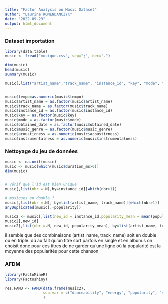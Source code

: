 ```yaml
---
title: "Factor Analysis on Music Dataset"
author: "Laurine KOMENDANCZYK"
date: "2022-09-29"
output: html_document
---
```


### Dataset importation
```r
library(data.table)
music <- fread("musique.csv", sep=";", dec=".")

dim(music)
head(music)
summary(music)

music[,list("artist_name","track_name", "instance_id", "key", "mode", "obtained_date", "music_genre"):=lapply(.SD, as.factor),.SDcols=c("artist_name","track_name", "instance_id", "key", "mode", "obtained_date", "music_genre")]


music$tempo=as.numeric(music$tempo)
music$artist_name = as.factor(music$artist_name)
music$track_name = as.factor(music$track_name)
music$instance_id = as.factor(music$instance_id)
music$key = as.factor(music$key)
music$mode = as.factor(music$mode)
music$obtained_date = as.factor(music$obtained_date)
music$music_genre = as.factor(music$music_genre)
music$acousticness = as.numeric(music$acousticness)
music$instrumentalness = as.numeric(music$instrumentalness)

```
### Nettoyage du jeu de données
```r
music <- na.omit(music)
music <- music[which(music$duration_ms>0)]
dim(music)


# vérif que l'id est bien unique
music[,list(nbr =.N),by=instance_id][which(nbr>1)]

# musiques en double ? 
music[,list(nbr =.N), by=list(artist_name, track_name)][which(nbr>1)]
anyDuplicated(music[,-popularity])

music2 <- music[,list(new_id = instance_id,popularity_mean = mean(popularity)),by=list(artist_name,track_name) ]
music2[,new_id]
music2[,list(nbr =.N, new_id, popularity_mean), by=list(artist_name, track_name)][which(nbr>1)]

```
il semble que des combinaisons (artist_name, track_name) soit en double ou en triple. dû au fait qu'un titre sort parfois en single et en album.s
on choisit donc pour ces titres de ne garder qu'une ligne où la popularité est la moyenne des popularités pour cette chanson 


### AFDM
```r
library(FactoMineR)
library(Factoshiny)

res.FAMD <- FAMD(data.frame(music2), 
                 sup.var = c("danceability", "energy", "popularity", "valence")
                 )
```

